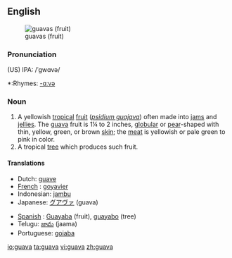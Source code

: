 {{wikipedia}}
==English==
[[Image:Psidium guajava fruit.jpg|thumb|guavas (fruit)]]
===Pronunciation===
(US) IPA: /ˈgwɑvə/
*:Rhymes: [[Rhymes:English:-ɑːvə|-ɑːvə]]

===Noun===
{{en-noun-reg}}
# A yellowish [[tropical]] [[fruit]] (''[[psidium guajava]]'') often made into [[jam]]s and [[jelly|jellies]]. The [[guava]] fruit is 1¼ to 2 inches, [[globular]] or [[pear]]-shaped with thin, yellow, green, or brown [[skin]]; the [[meat]] is yellowish or pale green to pink in color.
# A tropical [[tree]] which produces such fruit.

====Translations====
{{top}}
*Dutch: [[guave]]
*[[French]] : [[goyavier]]
*Indonesian: [[jambu]]
*Japanese: [[グアヴァ]] (guava)
{{mid}}
*[[Spanish]] : [[Guayaba]] (fruit),  [[guayabo]] (tree)
*Telugu: [[జామ]] (jaama)
*Portuguese: [[goiaba]]
{{bottom}}

[[io:guava]]
[[ta:guava]]
[[vi:guava]]
[[zh:guava]]